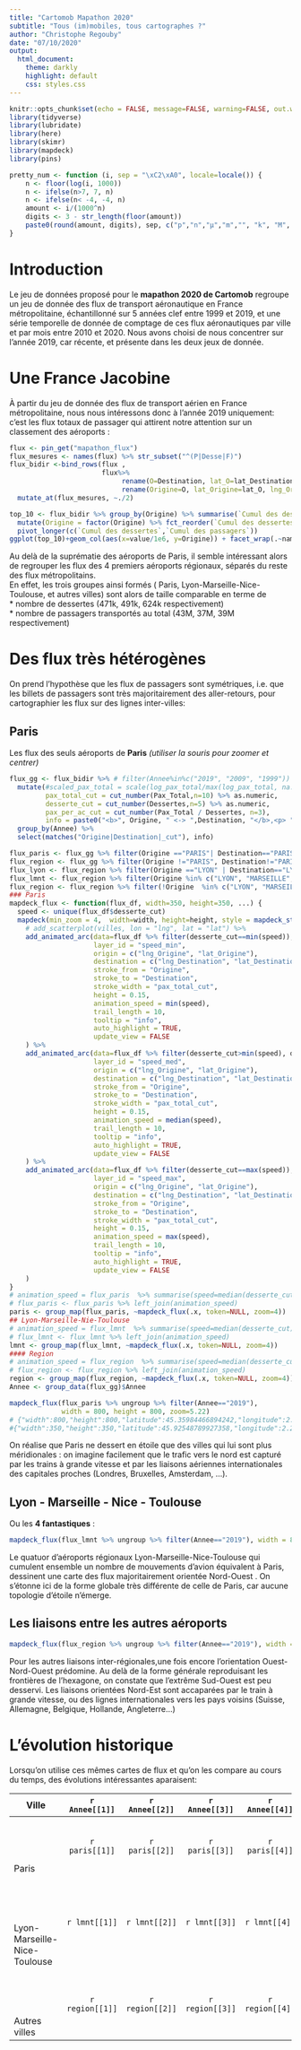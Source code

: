```yaml
---
title: "Cartomob Mapathon 2020"
subtitle: "Tous (im)mobiles, tous cartographes ?"
author: "Christophe Regouby"
date: "07/10/2020"
output: 
  html_document:
    theme: darkly
    highlight: default
    css: styles.css
---
```


```r
knitr::opts_chunk$set(echo = FALSE, message=FALSE, warning=FALSE, out.width = 1200)
library(tidyverse)
library(lubridate)
library(here)
library(skimr)
library(mapdeck)
library(pins)

pretty_num <- function (i, sep = "\xC2\xA0", locale=locale()) {
    n <- floor(log(i, 1000))
    n <- ifelse(n>7, 7, n)
    n <- ifelse(n< -4, -4, n)
    amount <- i/(1000^n)
    digits <- 3 - str_length(floor(amount))
    paste0(round(amount, digits), sep, c("p","n","μ","m","", "k", "M", "G", "T", "P", "H", "Z")[n+5])
}

```

# Introduction 
Le jeu de données proposé pour le  **mapathon 2020 de Cartomob** regroupe un jeu de donnée des flux de transport aéronautique en France métropolitaine, échantillonné sur 5 années clef entre 1999 et 2019, et une série temporelle de donnée de comptage de ces flux aéronautiques par ville et par mois entre 2010 et 2020. Nous avons choisi de nous concentrer sur l'année 2019, car récente, et présente dans les deux jeux de donnée.

# Une France Jacobine

À partir du jeu de donnée des flux de transport aérien en France métropolitaine, nous nous intéressons donc à l'année 2019 uniquement: c'est les flux totaux de passager qui attirent notre attention sur un classement des aéroports :

```r
flux <- pin_get("mapathon_flux") 
flux_mesures <- names(flux) %>% str_subset("^(P|Desse|F)")
flux_bidir <-bind_rows(flux , 
                       flux%>%
                            rename(O=Destination, lat_O=lat_Destination, lng_O=lng_Destination, Destination=Origine, lat_Destination=lat_Origine, lng_Destination=lng_Origine) %>%
                            rename(Origine=O, lat_Origine=lat_O, lng_Origine = lng_O)) %>% 
  mutate_at(flux_mesures, ~./2)

top_10 <- flux_bidir %>% group_by(Origine) %>% summarise(`Cumul des dessertes` = sum(Dessertes), `Cumul des passagers` = sum(Pax_Total)) %>% slice_max(`Cumul des dessertes`,n=15) %>% 
  mutate(Origine = factor(Origine) %>% fct_reorder(`Cumul des dessertes`)) %>% 
  pivot_longer(c(`Cumul des dessertes`,`Cumul des passagers`)) 
ggplot(top_10)+geom_col(aes(x=value/1e6, y=Origine)) + facet_wrap(.~name, scales="free_x")+ theme_minimal()+labs(title="Aéroports métropolitains", subtitle = "Top 15 des villes par leurs flux d'aviation civile en 2019, source gflowviz/DGAC.csv")+xlab("Nombre (millions)")+ylab(NULL)
```

Au delà de la suprématie des aéroports de Paris, il semble intéressant alors de regrouper les flux des 4 premiers aéroports régionaux, séparés du reste des flux métropolitains.   
En effet, les trois groupes ainsi formés ( Paris, Lyon-Marseille-Nice-Toulouse, et autres villes) sont alors de taille comparable en terme de   
* nombre de dessertes (471k, 491k, 624k respectivement)  
* nombre de passagers transportés au total (43M, 37M, 39M respectivement)  

# Des flux très hétérogènes

On prend l'hypothèse que les flux de passagers sont symétriques, i.e. que les billets de passagers sont très majoritairement des aller-retours, pour cartographier les flux sur des lignes inter-villes:  

## Paris

Les flux des seuls aéroports de **Paris** *(utiliser la souris pour zoomer et centrer)*  
```r
flux_gg <- flux_bidir %>% # filter(Annee%in%c("2019", "2009", "1999")) %>%
  mutate(#scaled_pax_total = scale(log_pax_total/max(log_pax_total, na.rm = T))*5,
         pax_total_cut = cut_number(Pax_Total,n=10) %>% as.numeric,
         desserte_cut = cut_number(Dessertes,n=5) %>% as.numeric,
         pax_per_ac_cut = cut_number(Pax_Total / Dessertes, n=3),
         info = paste0("<b>", Origine, " <-> ",Destination, "</b>,<p> ",pretty_num(Dessertes*2), " dessertes, ", pretty_num(Pax_Total*2), " passagers</p>")) %>% 
  group_by(Annee) %>% 
  select(matches("Origine|Destination|_cut"), info)

flux_paris <- flux_gg %>% filter(Origine =="PARIS"| Destination=="PARIS") 
flux_region <- flux_gg %>% filter(Origine !="PARIS", Destination!="PARIS")
flux_lyon <- flux_region %>% filter(Origine =="LYON" | Destination=="LYON")
flux_lmnt <- flux_region %>% filter(Origine %in% c("LYON", "MARSEILLE", "NICE", "TOULOUSE" ) | Destination %in% c("LYON", "MARSEILLE", "NICE", "TOULOUSE" ) ) 
flux_region <- flux_region %>% filter(!Origine  %in% c("LYON", "MARSEILLE", "NICE", "TOULOUSE" ),! Destination %in% c("LYON", "MARSEILLE", "NICE", "TOULOUSE" )) 
### Paris
mapdeck_flux <- function(flux_df, width=350, height=350, ...) {
  speed <- unique(flux_df$desserte_cut)
  mapdeck(min_zoom = 4,  width=width, height=height, style = mapdeck_style("dark"), location = c(2.2089954941016994,45.92548789927358), ... ) %>% 
    # add_scatterplot(villes, lon = "lng", lat = "lat") %>% 
    add_animated_arc(data=flux_df %>% filter(desserte_cut==min(speed)), 
                     layer_id = "speed_min",
                     origin = c("lng_Origine", "lat_Origine"),
                     destination = c("lng_Destination", "lat_Destination"),
                     stroke_from = "Origine",
                     stroke_to = "Destination",
                     stroke_width = "pax_total_cut",
                     height = 0.15,
                     animation_speed = min(speed), 
                     trail_length = 10,
                     tooltip = "info",
                     auto_highlight = TRUE,
                     update_view = FALSE
    ) %>% 
    add_animated_arc(data=flux_df %>% filter(desserte_cut>min(speed), desserte_cut<max(speed)), 
                     layer_id = "speed_med",
                     origin = c("lng_Origine", "lat_Origine"),
                     destination = c("lng_Destination", "lat_Destination"),
                     stroke_from = "Origine",
                     stroke_to = "Destination",
                     stroke_width = "pax_total_cut",
                     height = 0.15,
                     animation_speed = median(speed), 
                     trail_length = 10,
                     tooltip = "info",
                     auto_highlight = TRUE,
                     update_view = FALSE
    ) %>% 
    add_animated_arc(data=flux_df %>% filter(desserte_cut==max(speed)), 
                     layer_id = "speed_max",
                     origin = c("lng_Origine", "lat_Origine"),
                     destination = c("lng_Destination", "lat_Destination"),
                     stroke_from = "Origine",
                     stroke_to = "Destination",
                     stroke_width = "pax_total_cut",
                     height = 0.15,
                     animation_speed = max(speed), 
                     trail_length = 10,
                     tooltip = "info",
                     auto_highlight = TRUE,
                     update_view = FALSE
    )  
}
# animation_speed = flux_paris  %>% summarise(speed=median(desserte_cut))
# flux_paris <- flux_paris %>% left_join(animation_speed)
paris <- group_map(flux_paris, ~mapdeck_flux(.x, token=NULL, zoom=4))
## Lyon-Marseille-Nie-Toulouse
# animation_speed = flux_lmnt  %>% summarise(speed=median(desserte_cut))
# flux_lmnt <- flux_lmnt %>% left_join(animation_speed)
lmnt <- group_map(flux_lmnt, ~mapdeck_flux(.x, token=NULL, zoom=4))
#### Region
# animation_speed = flux_region  %>% summarise(speed=median(desserte_cut))
# flux_region <- flux_region %>% left_join(animation_speed)
region <- group_map(flux_region, ~mapdeck_flux(.x, token=NULL, zoom=4))
Annee <- group_data(flux_gg)$Annee

mapdeck_flux(flux_paris %>% ungroup %>% filter(Annee=="2019"), 
             width = 800, height = 800, zoom=5.22)
# {"width":800,"height":800,"latitude":45.35984466894242,"longitude":2.2089954941016994,"zoom":5.229432776426513,"bearing":0,"pitch":0,"altitude":1.5,"maxZoom":20,"minZoom":0,"maxPitch":60,"minPitch":0,"viewId":"htmlwidget-2a95731b1c0274468915","viewBounds":{"north":50.38311890801527,"east":9.705803783943043,"south":39.847525676768754,"west":-5.2878127957392875},"interactionState":{"isDragging":false,"isPanning":false,"isRotating":false}}
#{"width":350,"height":350,"latitude":45.92548789927358,"longitude":2.2085788590803794,"zoom":3.9785800643434595,"bearing":0,"pitch":0,"altitude":1.5,"maxZoom":20,"minZoom":0,"maxPitch":60,"minPitch":0,"viewId":"htmlwidget-1ad3248c363aa8876c52","viewBounds":{"north":51.09049432748492,"east":10.014041491805138,"south":40.230649802461926,"west":-5.596883773644633},"interactionState":{"isDragging":false,"isPanning":false,"isRotating":false}}
```

On réalise que Paris ne dessert en étoile que des villes qui lui sont plus méridionales : on imagine facilement que le trafic vers le nord est capturé par les trains à grande vitesse et par les liaisons aériennes internationales des capitales proches (Londres, Bruxelles, Amsterdam, ...).  

## Lyon - Marseille - Nice - Toulouse

Ou les **4 fantastiques** :  

```r
mapdeck_flux(flux_lmnt %>% ungroup %>% filter(Annee=="2019"), width = 800, height = 800, zoom=5.22)
```
Le quatuor d'aéroports régionaux Lyon-Marseille-Nice-Toulouse qui cumulent ensemble un nombre de mouvements d'avion équivalent à Paris, dessinent une carte des flux majoritairement orientée Nord-Ouest . On s'étonne ici de la forme globale très différente de celle de Paris, car aucune topologie d'étoile n'émerge.

## Les liaisons entre les autres aéroports

```r
mapdeck_flux(flux_region %>% ungroup %>% filter(Annee=="2019"), width = 800, height = 800, zoom=5.22)
```

Pour les autres liaisons inter-régionales,une fois encore l'orientation Ouest-Nord-Ouest prédomine. Au delà de la forme générale reproduisant les frontières de l'hexagone, on constate que l'extrême Sud-Ouest est peu desservi. Les liaisons orientées Nord-Est sont accaparées par le train à grande vitesse, ou des lignes internationales vers les pays voisins (Suisse, Allemagne, Belgique, Hollande, Angleterre...)


# L'évolution historique

Lorsqu'on utilise ces mêmes cartes de flux et qu'on les compare au cours du temps, des évolutions intéressantes aparaisent:

<div id="large_table">
| Ville |  `r Annee[[1]]` | `r Annee[[2]]` | `r Annee[[3]] `| `r Annee[[4]]` | `r Annee[[5]]` |
|---| :-: | :-: | :-: | :-: | :-: |
|<br /><br /><br /><br />Paris|`r paris[[1]]`  | `r paris[[2]]`  | `r paris[[3]]`  |`r paris[[4]]`  |`r paris[[5]]`  |
|<br /><br /><br /><br />Lyon-Marseille-Nice-Toulouse|`r lmnt[[1]]`   | `r lmnt[[2]]`   | `r lmnt[[3]]`   |`r lmnt[[4]]`   | `r lmnt[[5]]`   |
|<br /><br /><br /><br />Autres villes|`r region[[1]]` | `r region[[2]]` | `r region[[3]]` |`r region[[4]]` | `r region[[5]]` |

</div>

<br /><br /><br /><br /><br /><br /><br /><br /><br /><br /><br /><br /><br /><br /><br /><br /><br /><br /><br /><br />
<br /><br /><br /><br /><br /><br /><br /><br /><br /><br /><br /><br /><br /><br /><br /><br /><br /><br /><br /><br />
<br /><br /><br /><br /><br /><br /><br /><br /><br /><br /><br /><br /><br /><br /><br /><br /><br /><br /><br /><br />

## Paris

On voit en zoomant que Paris perd des lignes au profit du TGV, lors d'une première vague dans l'Ouest et le Sud-Ouest ( fermeture de Lannion, assèchement de Rennes,  Cherbourg, Bordeaux ) et lors d'une deuxième vague dans l'Est (fermeture de Strasbourg, Nancy et Epinal, assèchement de Mulhouse)

## Lyon Marseille Nice Toulouse 

On constate ici le partage des rôles de hubs régionaux par la transformation de la forme de pointe ( une seule liaison vers un hub unique ) à une forme de branche d'étoile (liaisons multiples vers les 4 villes), alors que Lyon, historiquement, concentrait ce role à lui seul en 1999.  Ainsi progressivement, les villes périphériques de cette étoile ouvrent des liaisons vers les autres villes du quatuor : Brest devient ainsi une branche d'étoile en 2004, Caen en 2019, et dans une moindre mesure, les aéroports de Corse, Pau, ...

## Les autres villes

Deux phénomènes apparaissent ici : la disparition du hub de Clermont-Ferrand entre 1999 et 2009, et un très fort développement de la décentralisation entre 2009 et 2019.

### La disparition du hub de Clermont-Ferrand 1999 - 2009

Ce hub qui dessinait une centre inter-régional en 1999, s˚éteint en 10 ans, stoppant le trafic vers des destinations comme La Rochelle, Dijon, Biarritz,... Certaines de ces villes ne retrouveront leur desserte - dans les données à notre disposition - que 10 à 15 ans plus tard, comme Biarritz en 2014.

### Des liaisons décentralisées 2009 - 2019

La décentralisation des lignes et leur multiplication entre les autres villes dessine en 2019 une carte nouvelle qui prend nouvellement la forme des contours de l'hexagone. 



